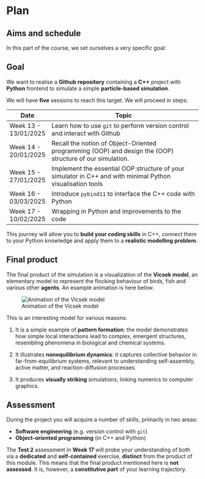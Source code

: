 # Plan

## Aims and schedule
In this part of the course, we set ourselves a very specific goal:


::: {.callout-tip}
## Goal
We want to realise a **Github repository** containing a **C++** project with **Python** frontend to simulate a simple **particle-based simulation**.

:::

We will have **five** sessions to reach this target. We will proceed in steps:

| Date       | Topic                                                                 |
|------------|-----------------------------------------------------------------------|
|Week 13 - 13/01/2025  | Learn how to use `git` to perform version control and interact with Github |
|Week 14 - 20/01/2025  | Recall the notion of Object-Oriented programming (OOP) and design the (OOP) structure of our simulation. |
|Week 15 - 27/01/2025 | Implement the essential OOP structure of your simulator in C++ and with minimal Python visualisation tools |
|Week 16 - 03/03/2025 | Introduce `pybind11` to interface the C++ code with Python            |
|Week 17 - 10/02/2025 | Wrapping in Python and improvements to the code                      |


This journey will allow you to **build your coding skills** in C++, connect them to your Python knowledge and apply them to a **realistic modelling problem**.


## Final product

The final product of the simulation is a visualization of the **Vicsek model**, an elementary model to represent the flocking behaviour of birds, fish and various other **agents**. An example animation is here below. 

![Animation of the Vicsek model](img/vicsek-goal.gif)

This is an interesting model for various reasons:

1. It is a simple example of **pattern formation**: the model demonstrates how simple local interactions lead to complex, emergent structures, resembling phenomena in biological and chemical systems.

2. It illustrates **nonequilibrium dynamics**: it captures collective behavior in far-from-equilibrium systems, relevant to understanding self-assembly, active matter, and reaction-diffusion processes.

3. It produces **visually striking** simulations, linking numerics to  computer graphics.


<!-- You will learn about the the specifics the model in the [Vicsek model](model.qmd) section. -->


## Assessment

During the project you will acquire a number of skills, primarily in two areas:

::: {.callout-tip appearance="minimal"}
- **Software engineering** (e.g. version control with `git`)
- **Object-oriented programming** (in C++ and Python)
:::

The **Test 2** assessment in **Week 17** will probe your understanding of both via a **dedicated** and **self-contained** exercise, **distinct** from the product of this module. This means that the final product mentioned here is **not assessed**. It is, however, a **constitutive part** of your learning trajectory. 